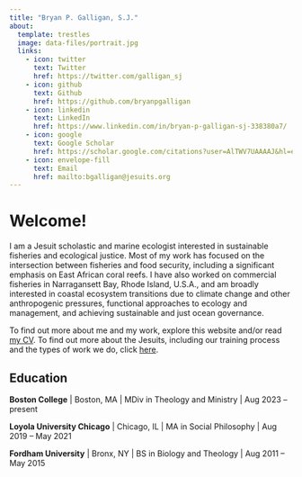 ```yaml
---
title: "Bryan P. Galligan, S.J."
about:
  template: trestles
  image: data-files/portrait.jpg
  links:
    - icon: twitter
      text: Twitter
      href: https://twitter.com/galligan_sj
    - icon: github
      text: Github
      href: https://github.com/bryanpgalligan
    - icon: linkedin
      text: LinkedIn
      href: https://www.linkedin.com/in/bryan-p-galligan-sj-338380a7/
    - icon: google
      text: Google Scholar
      href: https://scholar.google.com/citations?user=AlTWV7UAAAAJ&hl=en
    - icon: envelope-fill
      text: Email
      href: mailto:bgalligan@jesuits.org
---
```


# Welcome!

I am a Jesuit scholastic and marine ecologist interested in sustainable fisheries and ecological justice. Most of my work has focused on the intersection between fisheries and food security, including a significant emphasis on East African coral reefs. I have also worked on commercial fisheries in Narragansett Bay, Rhode Island, U.S.A., and am broadly interested in coastal ecosystem transitions due to climate change and other anthropogenic pressures, functional approaches to ecology and management, and achieving sustainable and just ocean governance.

To find out more about me and my work, explore this website and/or read [my CV](data-files/galligan-cv.pdf). To find out more about the Jesuits, including our training process and the types of work we do, click [here](https://beajesuit.org).

## Education

**Boston College** | Boston, MA | MDiv in Theology and Ministry | Aug 2023 -- present

**Loyola University Chicago** | Chicago, IL | MA in Social Philosophy | Aug 2019 -- May 2021

**Fordham University** | Bronx, NY | BS in Biology and Theology | Aug 2011 -- May 2015